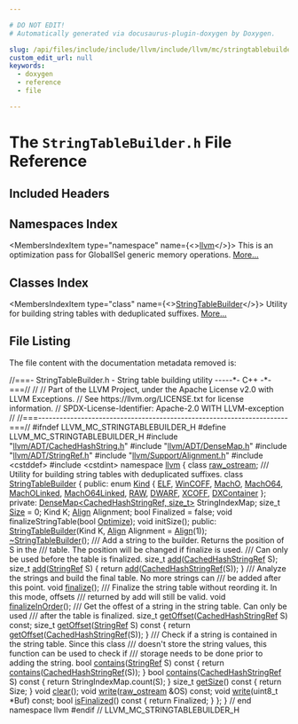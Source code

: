 ```yaml
---

# DO NOT EDIT!
# Automatically generated via docusaurus-plugin-doxygen by Doxygen.

slug: /api/files/include/include/llvm/include/llvm/mc/stringtablebuilder-h
custom_edit_url: null
keywords:
  - doxygen
  - reference
  - file

---
```





# The `StringTableBuilder.h` File Reference

<DoxygenPage pluginConfig={pluginConfig}>



## Included Headers

<IncludesList>
<IncludesListItem
  filePath="llvm/ADT/CachedHashString.h"
  permalink="/docs/api/files/include/include/llvm/include/llvm/adt/cachedhashstring-h"
  isLocal="true" />
<IncludesListItem
  filePath="llvm/ADT/DenseMap.h"
  permalink="/docs/api/files/include/include/llvm/include/llvm/adt/densemap-h"
  isLocal="true" />
<IncludesListItem
  filePath="llvm/ADT/StringRef.h"
  permalink="/docs/api/files/include/include/llvm/include/llvm/adt/stringref-h"
  isLocal="true" />
<IncludesListItem
  filePath="llvm/Support/Alignment.h"
  permalink="/docs/api/files/include/include/llvm/include/llvm/support/alignment-h"
  isLocal="true" />
<IncludesListItem
  filePath="cstddef"
  permalink=""
  isLocal="false" />
<IncludesListItem
  filePath="cstdint"
  permalink=""
  isLocal="false" />
</IncludesList>

## Namespaces Index

<MembersIndex>

<MembersIndexItem
  type="namespace"
  name={<><a href="/docs/api/namespaces/llvm">llvm</a></>}>
This is an optimization pass for GlobalISel generic memory operations. <a href="/docs/api/namespaces/llvm/#details">More...</a>
</MembersIndexItem>

</MembersIndex>

## Classes Index

<MembersIndex>

<MembersIndexItem
  type="class"
  name={<><a href="/docs/api/classes/llvm/stringtablebuilder">StringTableBuilder</a></>}>
Utility for building string tables with deduplicated suffixes. <a href="/docs/api/classes/llvm/stringtablebuilder/#details">More...</a>
</MembersIndexItem>

</MembersIndex>


## File Listing

The file content with the documentation metadata removed is:

<ProgramListing>

<Link id="l00001" /><CodeLine lineNumber="1"><Highlight kind="comment">//===- StringTableBuilder.h - String table building utility -----&#42;- C++ -&#42;-===//</Highlight><Highlight kind="normal"></Highlight></CodeLine>
<Link id="l00002" /><CodeLine lineNumber="2"><Highlight kind="normal"></Highlight><Highlight kind="comment">//</Highlight><Highlight kind="normal"></Highlight></CodeLine>
<Link id="l00003" /><CodeLine lineNumber="3"><Highlight kind="normal"></Highlight><Highlight kind="comment">// Part of the LLVM Project, under the Apache License v2.0 with LLVM Exceptions.</Highlight><Highlight kind="normal"></Highlight></CodeLine>
<Link id="l00004" /><CodeLine lineNumber="4"><Highlight kind="normal"></Highlight><Highlight kind="comment">// See https://llvm.org/LICENSE.txt for license information.</Highlight><Highlight kind="normal"></Highlight></CodeLine>
<Link id="l00005" /><CodeLine lineNumber="5"><Highlight kind="normal"></Highlight><Highlight kind="comment">// SPDX-License-Identifier: Apache-2.0 WITH LLVM-exception</Highlight><Highlight kind="normal"></Highlight></CodeLine>
<Link id="l00006" /><CodeLine lineNumber="6"><Highlight kind="normal"></Highlight><Highlight kind="comment">//</Highlight><Highlight kind="normal"></Highlight></CodeLine>
<Link id="l00007" /><CodeLine lineNumber="7"><Highlight kind="normal"></Highlight><Highlight kind="comment">//===----------------------------------------------------------------------===//</Highlight><Highlight kind="normal"></Highlight></CodeLine>
<Link id="l00008" /><CodeLine lineNumber="8"><Highlight kind="normal"></Highlight></CodeLine>
<Link id="l00009" /><CodeLine lineNumber="9"><Highlight kind="normal"></Highlight><Highlight kind="preprocessor">#ifndef LLVM&#95;MC&#95;STRINGTABLEBUILDER&#95;H</Highlight><Highlight kind="normal"></Highlight></CodeLine>
<Link id="l00010" /><CodeLine lineNumber="10"><Highlight kind="normal"></Highlight><Highlight kind="preprocessor">#define LLVM&#95;MC&#95;STRINGTABLEBUILDER&#95;H</Highlight><Highlight kind="normal"></Highlight></CodeLine>
<Link id="l00011" /><CodeLine lineNumber="11"><Highlight kind="normal"></Highlight></CodeLine>
<Link id="l00012" /><CodeLine lineNumber="12"><Highlight kind="normal"></Highlight><Highlight kind="preprocessor">#include &quot;<a href="/docs/api/files/include/include/llvm/include/llvm/adt/cachedhashstring-h">llvm/ADT/CachedHashString.h</a>&quot;</Highlight><Highlight kind="normal"></Highlight></CodeLine>
<Link id="l00013" /><CodeLine lineNumber="13"><Highlight kind="normal"></Highlight><Highlight kind="preprocessor">#include &quot;<a href="/docs/api/files/include/include/llvm/include/llvm/adt/densemap-h">llvm/ADT/DenseMap.h</a>&quot;</Highlight><Highlight kind="normal"></Highlight></CodeLine>
<Link id="l00014" /><CodeLine lineNumber="14"><Highlight kind="normal"></Highlight><Highlight kind="preprocessor">#include &quot;<a href="/docs/api/files/include/include/llvm/include/llvm/adt/stringref-h">llvm/ADT/StringRef.h</a>&quot;</Highlight><Highlight kind="normal"></Highlight></CodeLine>
<Link id="l00015" /><CodeLine lineNumber="15"><Highlight kind="normal"></Highlight><Highlight kind="preprocessor">#include &quot;<a href="/docs/api/files/include/include/llvm/include/llvm/support/alignment-h">llvm/Support/Alignment.h</a>&quot;</Highlight><Highlight kind="normal"></Highlight></CodeLine>
<Link id="l00016" /><CodeLine lineNumber="16"><Highlight kind="normal"></Highlight><Highlight kind="preprocessor">#include &lt;cstddef&gt;</Highlight><Highlight kind="normal"></Highlight></CodeLine>
<Link id="l00017" /><CodeLine lineNumber="17"><Highlight kind="normal"></Highlight><Highlight kind="preprocessor">#include &lt;cstdint&gt;</Highlight><Highlight kind="normal"></Highlight></CodeLine>
<Link id="l00018" /><CodeLine lineNumber="18"><Highlight kind="normal"></Highlight></CodeLine>
<Link id="l00019" /><CodeLine lineNumber="19"><Highlight kind="normal"></Highlight><Highlight kind="keyword">namespace </Highlight><Highlight kind="normal"><a href="/docs/api/namespaces/llvm">llvm</a> &#123;</Highlight></CodeLine>
<Link id="l00020" /><CodeLine lineNumber="20"><Highlight kind="normal"></Highlight></CodeLine>
<Link id="l00021" /><CodeLine lineNumber="21"><Highlight kind="normal"></Highlight><Highlight kind="keyword">class </Highlight><Highlight kind="normal"><a href="/docs/api/classes/llvm/raw-ostream">raw&#95;ostream</a>;</Highlight></CodeLine>
<Link id="l00022" /><CodeLine lineNumber="22"><Highlight kind="normal"></Highlight><Highlight kind="comment"></Highlight></CodeLine>
<Link id="l00023" /><CodeLine lineNumber="23"><Highlight kind="comment">/// Utility for building string tables with deduplicated suffixes.</Highlight><Highlight kind="normal"></Highlight></CodeLine>
<Link id="l00024" /><CodeLine lineNumber="24" lineLink="/docs/api/classes/llvm/stringtablebuilder"><Highlight kind="normal"></Highlight><Highlight kind="keyword">class </Highlight><Highlight kind="normal"><a href="/docs/api/classes/llvm/stringtablebuilder/#af37419537c597404e7659cc4e2096f39">StringTableBuilder</a> &#123;</Highlight></CodeLine>
<Link id="l00025" /><CodeLine lineNumber="25"><Highlight kind="normal"></Highlight><Highlight kind="keyword">public</Highlight><Highlight kind="normal">:</Highlight></CodeLine>
<Link id="l00026" /><CodeLine lineNumber="26" lineLink="/docs/api/classes/llvm/stringtablebuilder/#a58c8b5f09afd8827aed05c9a1804e73a"><Highlight kind="normal">  </Highlight><Highlight kind="keyword">enum</Highlight><Highlight kind="normal"> <a href="/docs/api/classes/llvm/stringtablebuilder/#a58c8b5f09afd8827aed05c9a1804e73a">Kind</a> &#123;</Highlight></CodeLine>
<Link id="l00027" /><CodeLine lineNumber="27" lineLink="/docs/api/classes/llvm/stringtablebuilder/#a58c8b5f09afd8827aed05c9a1804e73aadb97a5bc1bb9ee2bc8b2dbb9065755f5"><Highlight kind="normal">    <a href="/docs/api/classes/llvm/stringtablebuilder/#a58c8b5f09afd8827aed05c9a1804e73aadb97a5bc1bb9ee2bc8b2dbb9065755f5">ELF</a>,</Highlight></CodeLine>
<Link id="l00028" /><CodeLine lineNumber="28" lineLink="/docs/api/classes/llvm/stringtablebuilder/#a58c8b5f09afd8827aed05c9a1804e73aa3b433aad0b57e92f9970815c495fad4d"><Highlight kind="normal">    <a href="/docs/api/classes/llvm/stringtablebuilder/#a58c8b5f09afd8827aed05c9a1804e73aa3b433aad0b57e92f9970815c495fad4d">WinCOFF</a>,</Highlight></CodeLine>
<Link id="l00029" /><CodeLine lineNumber="29" lineLink="/docs/api/classes/llvm/stringtablebuilder/#a58c8b5f09afd8827aed05c9a1804e73aad9c26952cc8eda5313843bab92a4b47c"><Highlight kind="normal">    <a href="/docs/api/classes/llvm/stringtablebuilder/#a58c8b5f09afd8827aed05c9a1804e73aad9c26952cc8eda5313843bab92a4b47c">MachO</a>,</Highlight></CodeLine>
<Link id="l00030" /><CodeLine lineNumber="30" lineLink="/docs/api/classes/llvm/stringtablebuilder/#a58c8b5f09afd8827aed05c9a1804e73aad1181b7fcf315dfde97a58d1a158b2e1"><Highlight kind="normal">    <a href="/docs/api/classes/llvm/stringtablebuilder/#a58c8b5f09afd8827aed05c9a1804e73aad1181b7fcf315dfde97a58d1a158b2e1">MachO64</a>,</Highlight></CodeLine>
<Link id="l00031" /><CodeLine lineNumber="31" lineLink="/docs/api/classes/llvm/stringtablebuilder/#a58c8b5f09afd8827aed05c9a1804e73aa9ab9fedf71c77844b4a749845cd82e06"><Highlight kind="normal">    <a href="/docs/api/classes/llvm/stringtablebuilder/#a58c8b5f09afd8827aed05c9a1804e73aa9ab9fedf71c77844b4a749845cd82e06">MachOLinked</a>,</Highlight></CodeLine>
<Link id="l00032" /><CodeLine lineNumber="32" lineLink="/docs/api/classes/llvm/stringtablebuilder/#a58c8b5f09afd8827aed05c9a1804e73aa24f103126892bfe4a4889575005e5837"><Highlight kind="normal">    <a href="/docs/api/classes/llvm/stringtablebuilder/#a58c8b5f09afd8827aed05c9a1804e73aa24f103126892bfe4a4889575005e5837">MachO64Linked</a>,</Highlight></CodeLine>
<Link id="l00033" /><CodeLine lineNumber="33" lineLink="/docs/api/classes/llvm/stringtablebuilder/#a58c8b5f09afd8827aed05c9a1804e73aa7276fc7b95014e9041e70e8d0bfcdc3d"><Highlight kind="normal">    <a href="/docs/api/classes/llvm/stringtablebuilder/#a58c8b5f09afd8827aed05c9a1804e73aa7276fc7b95014e9041e70e8d0bfcdc3d">RAW</a>,</Highlight></CodeLine>
<Link id="l00034" /><CodeLine lineNumber="34" lineLink="/docs/api/classes/llvm/stringtablebuilder/#a58c8b5f09afd8827aed05c9a1804e73aafa19fdcc19d034fbc975465426a59188"><Highlight kind="normal">    <a href="/docs/api/classes/llvm/stringtablebuilder/#a58c8b5f09afd8827aed05c9a1804e73aafa19fdcc19d034fbc975465426a59188">DWARF</a>,</Highlight></CodeLine>
<Link id="l00035" /><CodeLine lineNumber="35" lineLink="/docs/api/classes/llvm/stringtablebuilder/#a58c8b5f09afd8827aed05c9a1804e73aa4577a254fb772e7f6c92648b602657f1"><Highlight kind="normal">    <a href="/docs/api/classes/llvm/stringtablebuilder/#a58c8b5f09afd8827aed05c9a1804e73aa4577a254fb772e7f6c92648b602657f1">XCOFF</a>,</Highlight></CodeLine>
<Link id="l00036" /><CodeLine lineNumber="36" lineLink="/docs/api/classes/llvm/stringtablebuilder/#a58c8b5f09afd8827aed05c9a1804e73aa195bde7c1cb7c6635198f26a25801ab6"><Highlight kind="normal">    <a href="/docs/api/classes/llvm/stringtablebuilder/#a58c8b5f09afd8827aed05c9a1804e73aa195bde7c1cb7c6635198f26a25801ab6">DXContainer</a></Highlight></CodeLine>
<Link id="l00037" /><CodeLine lineNumber="37"><Highlight kind="normal">  &#125;;</Highlight></CodeLine>
<Link id="l00038" /><CodeLine lineNumber="38"><Highlight kind="normal"></Highlight></CodeLine>
<Link id="l00039" /><CodeLine lineNumber="39"><Highlight kind="normal"></Highlight><Highlight kind="keyword">private</Highlight><Highlight kind="normal">:</Highlight></CodeLine>
<Link id="l00040" /><CodeLine lineNumber="40"><Highlight kind="normal">  <a href="/docs/api/classes/llvm/densemap">DenseMap&lt;CachedHashStringRef, size&#95;t&gt;</a> StringIndexMap;</Highlight></CodeLine>
<Link id="l00041" /><CodeLine lineNumber="41"><Highlight kind="normal">  </Highlight><Highlight kind="keywordtype">size&#95;t</Highlight><Highlight kind="normal"> <a href="/docs/api/files/lib/lib/analysis/inlineorder-cpp/#a7ee6f0cb51c3b9056199e9a0001fe8c3a6f6cb72d544962fa333e2e34ce64f719">Size</a> = 0;</Highlight></CodeLine>
<Link id="l00042" /><CodeLine lineNumber="42"><Highlight kind="normal">  Kind K;</Highlight></CodeLine>
<Link id="l00043" /><CodeLine lineNumber="43"><Highlight kind="normal">  <a href="/docs/api/structs/llvm/align">Align</a> Alignment;</Highlight></CodeLine>
<Link id="l00044" /><CodeLine lineNumber="44"><Highlight kind="normal">  </Highlight><Highlight kind="keywordtype">bool</Highlight><Highlight kind="normal"> Finalized = </Highlight><Highlight kind="keyword">false</Highlight><Highlight kind="normal">;</Highlight></CodeLine>
<Link id="l00045" /><CodeLine lineNumber="45"><Highlight kind="normal"></Highlight></CodeLine>
<Link id="l00046" /><CodeLine lineNumber="46"><Highlight kind="normal">  </Highlight><Highlight kind="keywordtype">void</Highlight><Highlight kind="normal"> finalizeStringTable(</Highlight><Highlight kind="keywordtype">bool</Highlight><Highlight kind="normal"> <a href="/docs/api/namespaces/llvm/#a4981871ea1a597d1b8aa1a8ac9326e76a8346db516e5f3aa534827e7d6c166744">Optimize</a>);</Highlight></CodeLine>
<Link id="l00047" /><CodeLine lineNumber="47"><Highlight kind="normal">  </Highlight><Highlight kind="keywordtype">void</Highlight><Highlight kind="normal"> initSize();</Highlight></CodeLine>
<Link id="l00048" /><CodeLine lineNumber="48"><Highlight kind="normal"></Highlight></CodeLine>
<Link id="l00049" /><CodeLine lineNumber="49"><Highlight kind="normal"></Highlight><Highlight kind="keyword">public</Highlight><Highlight kind="normal">:</Highlight></CodeLine>
<Link id="l00050" /><CodeLine lineNumber="50"><Highlight kind="normal">  <a href="/docs/api/classes/llvm/stringtablebuilder/#af37419537c597404e7659cc4e2096f39">StringTableBuilder</a>(Kind K, <a href="/docs/api/structs/llvm/align">Align</a> Alignment = <a href="/docs/api/structs/llvm/align">Align</a>(1));</Highlight></CodeLine>
<Link id="l00051" /><CodeLine lineNumber="51" lineLink="/docs/api/classes/llvm/stringtablebuilder/#a6cafb774782fffec29167921f23e9f6c"><Highlight kind="normal">  <a href="/docs/api/classes/llvm/stringtablebuilder/#a6cafb774782fffec29167921f23e9f6c">~StringTableBuilder</a>();</Highlight></CodeLine>
<Link id="l00052" /><CodeLine lineNumber="52"><Highlight kind="normal"></Highlight><Highlight kind="comment"></Highlight></CodeLine>
<Link id="l00053" /><CodeLine lineNumber="53"><Highlight kind="comment">  /// Add a string to the builder. Returns the position of S in the</Highlight></CodeLine>
<Link id="l00054" /><CodeLine lineNumber="54"><Highlight kind="comment">  /// table. The position will be changed if finalize is used.</Highlight></CodeLine>
<Link id="l00055" /><CodeLine lineNumber="55"><Highlight kind="comment">  /// Can only be used before the table is finalized.</Highlight><Highlight kind="normal"></Highlight></CodeLine>
<Link id="l00056" /><CodeLine lineNumber="56"><Highlight kind="normal">  </Highlight><Highlight kind="keywordtype">size&#95;t</Highlight><Highlight kind="normal"> <a href="/docs/api/classes/llvm/stringtablebuilder/#ae6ba484ec18769c20a3c576c02f0b2a7">add</a>(<a href="/docs/api/classes/llvm/cachedhashstringref">CachedHashStringRef</a> S);</Highlight></CodeLine>
<Link id="l00057" /><CodeLine lineNumber="57" lineLink="/docs/api/classes/llvm/stringtablebuilder/#a1201babaeb013dfde6d83086e2f35224"><Highlight kind="normal">  </Highlight><Highlight kind="keywordtype">size&#95;t</Highlight><Highlight kind="normal"> <a href="/docs/api/classes/llvm/stringtablebuilder/#a1201babaeb013dfde6d83086e2f35224">add</a>(<a href="/docs/api/classes/llvm/stringref">StringRef</a> S) &#123; </Highlight><Highlight kind="keywordflow">return</Highlight><Highlight kind="normal"> <a href="/docs/api/classes/llvm/stringtablebuilder/#a1201babaeb013dfde6d83086e2f35224">add</a>(<a href="/docs/api/classes/llvm/cachedhashstringref">CachedHashStringRef</a>(S)); &#125;</Highlight></CodeLine>
<Link id="l00058" /><CodeLine lineNumber="58"><Highlight kind="normal"></Highlight><Highlight kind="comment"></Highlight></CodeLine>
<Link id="l00059" /><CodeLine lineNumber="59"><Highlight kind="comment">  /// Analyze the strings and build the final table. No more strings can</Highlight></CodeLine>
<Link id="l00060" /><CodeLine lineNumber="60"><Highlight kind="comment">  /// be added after this point.</Highlight><Highlight kind="normal"></Highlight></CodeLine>
<Link id="l00061" /><CodeLine lineNumber="61"><Highlight kind="normal">  </Highlight><Highlight kind="keywordtype">void</Highlight><Highlight kind="normal"> <a href="/docs/api/classes/llvm/stringtablebuilder/#ae745bcacfe97669686a4f7c2941d9e0a">finalize</a>();</Highlight></CodeLine>
<Link id="l00062" /><CodeLine lineNumber="62"><Highlight kind="normal"></Highlight><Highlight kind="comment"></Highlight></CodeLine>
<Link id="l00063" /><CodeLine lineNumber="63"><Highlight kind="comment">  /// Finalize the string table without reording it. In this mode, offsets</Highlight></CodeLine>
<Link id="l00064" /><CodeLine lineNumber="64"><Highlight kind="comment">  /// returned by add will still be valid.</Highlight><Highlight kind="normal"></Highlight></CodeLine>
<Link id="l00065" /><CodeLine lineNumber="65"><Highlight kind="normal">  </Highlight><Highlight kind="keywordtype">void</Highlight><Highlight kind="normal"> <a href="/docs/api/classes/llvm/stringtablebuilder/#a12ff7a5198a84bc90537e2f1007af9fd">finalizeInOrder</a>();</Highlight></CodeLine>
<Link id="l00066" /><CodeLine lineNumber="66"><Highlight kind="normal"></Highlight><Highlight kind="comment"></Highlight></CodeLine>
<Link id="l00067" /><CodeLine lineNumber="67"><Highlight kind="comment">  /// Get the offest of a string in the string table. Can only be used</Highlight></CodeLine>
<Link id="l00068" /><CodeLine lineNumber="68"><Highlight kind="comment">  /// after the table is finalized.</Highlight><Highlight kind="normal"></Highlight></CodeLine>
<Link id="l00069" /><CodeLine lineNumber="69"><Highlight kind="normal">  </Highlight><Highlight kind="keywordtype">size&#95;t</Highlight><Highlight kind="normal"> <a href="/docs/api/classes/llvm/stringtablebuilder/#a13bc9289af7e5d306d3951a0ab8f0b11">getOffset</a>(<a href="/docs/api/classes/llvm/cachedhashstringref">CachedHashStringRef</a> S) </Highlight><Highlight kind="keyword">const</Highlight><Highlight kind="normal">;</Highlight></CodeLine>
<Link id="l00070" /><CodeLine lineNumber="70" lineLink="/docs/api/classes/llvm/stringtablebuilder/#abeeab600cd769753b6de8f7e513e6ec0"><Highlight kind="normal">  </Highlight><Highlight kind="keywordtype">size&#95;t</Highlight><Highlight kind="normal"> <a href="/docs/api/classes/llvm/stringtablebuilder/#abeeab600cd769753b6de8f7e513e6ec0">getOffset</a>(<a href="/docs/api/classes/llvm/stringref">StringRef</a> S)</Highlight><Highlight kind="keyword"> const </Highlight><Highlight kind="normal">&#123;</Highlight></CodeLine>
<Link id="l00071" /><CodeLine lineNumber="71"><Highlight kind="normal">    </Highlight><Highlight kind="keywordflow">return</Highlight><Highlight kind="normal"> <a href="/docs/api/classes/llvm/stringtablebuilder/#a13bc9289af7e5d306d3951a0ab8f0b11">getOffset</a>(<a href="/docs/api/classes/llvm/cachedhashstringref">CachedHashStringRef</a>(S));</Highlight></CodeLine>
<Link id="l00072" /><CodeLine lineNumber="72"><Highlight kind="normal">  &#125;</Highlight></CodeLine>
<Link id="l00073" /><CodeLine lineNumber="73"><Highlight kind="normal"></Highlight><Highlight kind="comment"></Highlight></CodeLine>
<Link id="l00074" /><CodeLine lineNumber="74"><Highlight kind="comment">  /// Check if a string is contained in the string table. Since this class</Highlight></CodeLine>
<Link id="l00075" /><CodeLine lineNumber="75"><Highlight kind="comment">  /// doesn&#39;t store the string values, this function can be used to check if</Highlight></CodeLine>
<Link id="l00076" /><CodeLine lineNumber="76"><Highlight kind="comment">  /// storage needs to be done prior to adding the string.</Highlight><Highlight kind="normal"></Highlight></CodeLine>
<Link id="l00077" /><CodeLine lineNumber="77" lineLink="/docs/api/classes/llvm/stringtablebuilder/#a81311e6775d39743b9b5819b283dbbea"><Highlight kind="normal">  </Highlight><Highlight kind="keywordtype">bool</Highlight><Highlight kind="normal"> <a href="/docs/api/classes/llvm/stringtablebuilder/#a81311e6775d39743b9b5819b283dbbea">contains</a>(<a href="/docs/api/classes/llvm/stringref">StringRef</a> S)</Highlight><Highlight kind="keyword"> const </Highlight><Highlight kind="normal">&#123; </Highlight><Highlight kind="keywordflow">return</Highlight><Highlight kind="normal"> <a href="/docs/api/classes/llvm/stringtablebuilder/#a81311e6775d39743b9b5819b283dbbea">contains</a>(<a href="/docs/api/classes/llvm/cachedhashstringref">CachedHashStringRef</a>(S)); &#125;</Highlight></CodeLine>
<Link id="l00078" /><CodeLine lineNumber="78" lineLink="/docs/api/classes/llvm/stringtablebuilder/#abb59783e1d9df70acab52a1f31a4f12a"><Highlight kind="normal">  </Highlight><Highlight kind="keywordtype">bool</Highlight><Highlight kind="normal"> <a href="/docs/api/classes/llvm/stringtablebuilder/#abb59783e1d9df70acab52a1f31a4f12a">contains</a>(<a href="/docs/api/classes/llvm/cachedhashstringref">CachedHashStringRef</a> S)</Highlight><Highlight kind="keyword"> const </Highlight><Highlight kind="normal">&#123; </Highlight><Highlight kind="keywordflow">return</Highlight><Highlight kind="normal"> StringIndexMap.count(S); &#125;</Highlight></CodeLine>
<Link id="l00079" /><CodeLine lineNumber="79"><Highlight kind="normal"></Highlight></CodeLine>
<Link id="l00080" /><CodeLine lineNumber="80" lineLink="/docs/api/classes/llvm/stringtablebuilder/#af48cff00887e58910f0074f00165b784"><Highlight kind="normal">  </Highlight><Highlight kind="keywordtype">size&#95;t</Highlight><Highlight kind="normal"> <a href="/docs/api/classes/llvm/stringtablebuilder/#af48cff00887e58910f0074f00165b784">getSize</a>()</Highlight><Highlight kind="keyword"> const </Highlight><Highlight kind="normal">&#123; </Highlight><Highlight kind="keywordflow">return</Highlight><Highlight kind="normal"> Size; &#125;</Highlight></CodeLine>
<Link id="l00081" /><CodeLine lineNumber="81"><Highlight kind="normal">  </Highlight><Highlight kind="keywordtype">void</Highlight><Highlight kind="normal"> <a href="/docs/api/classes/llvm/stringtablebuilder/#a088f3eaf2c7f561d4e021ce000d753c9">clear</a>();</Highlight></CodeLine>
<Link id="l00082" /><CodeLine lineNumber="82"><Highlight kind="normal"></Highlight></CodeLine>
<Link id="l00083" /><CodeLine lineNumber="83"><Highlight kind="normal">  </Highlight><Highlight kind="keywordtype">void</Highlight><Highlight kind="normal"> <a href="/docs/api/classes/llvm/stringtablebuilder/#ae2469d919349b52e2d98dd09fed5d623">write</a>(<a href="/docs/api/classes/llvm/raw-ostream">raw&#95;ostream</a> &amp;OS) </Highlight><Highlight kind="keyword">const</Highlight><Highlight kind="normal">;</Highlight></CodeLine>
<Link id="l00084" /><CodeLine lineNumber="84"><Highlight kind="normal">  </Highlight><Highlight kind="keywordtype">void</Highlight><Highlight kind="normal"> <a href="/docs/api/classes/llvm/stringtablebuilder/#ae2469d919349b52e2d98dd09fed5d623">write</a>(uint8&#95;t &#42;Buf) </Highlight><Highlight kind="keyword">const</Highlight><Highlight kind="normal">;</Highlight></CodeLine>
<Link id="l00085" /><CodeLine lineNumber="85"><Highlight kind="normal"></Highlight></CodeLine>
<Link id="l00086" /><CodeLine lineNumber="86" lineLink="/docs/api/classes/llvm/stringtablebuilder/#ad377faec4ee6f12fcdfe1547101de791"><Highlight kind="normal">  </Highlight><Highlight kind="keywordtype">bool</Highlight><Highlight kind="normal"> <a href="/docs/api/classes/llvm/stringtablebuilder/#ad377faec4ee6f12fcdfe1547101de791">isFinalized</a>()</Highlight><Highlight kind="keyword"> const </Highlight><Highlight kind="normal">&#123; </Highlight><Highlight kind="keywordflow">return</Highlight><Highlight kind="normal"> Finalized; &#125;</Highlight></CodeLine>
<Link id="l00087" /><CodeLine lineNumber="87"><Highlight kind="normal">&#125;;</Highlight></CodeLine>
<Link id="l00088" /><CodeLine lineNumber="88"><Highlight kind="normal"></Highlight></CodeLine>
<Link id="l00089" /><CodeLine lineNumber="89"><Highlight kind="normal">&#125; </Highlight><Highlight kind="comment">// end namespace llvm</Highlight><Highlight kind="normal"></Highlight></CodeLine>
<Link id="l00090" /><CodeLine lineNumber="90"><Highlight kind="normal"></Highlight></CodeLine>
<Link id="l00091" /><CodeLine lineNumber="91"><Highlight kind="normal"></Highlight><Highlight kind="preprocessor">#endif </Highlight><Highlight kind="comment">// LLVM&#95;MC&#95;STRINGTABLEBUILDER&#95;H</Highlight><Highlight kind="normal"></Highlight></CodeLine>

</ProgramListing>

</DoxygenPage>
